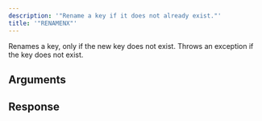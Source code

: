 ```yaml
---
description: '"Rename a key if it does not already exist."'
title: '"RENAMENX"'
---
```

Renames a key, only if the new key does not exist.
Throws an exception if the key does not exist.
## Arguments
## Response